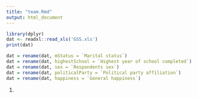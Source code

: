 ```yaml
---
title: "team.Rmd"
output: html_document
---
```


```r
library(dplyr)
dat <- readxl::read_xls('GSS.xls')
print(dat)
```


```r
dat = rename(dat, mStatus = `Marital status`)
dat = rename(dat, highestSchool = `Highest year of school completed`)
dat = rename(dat, sex = `Respondents sex`)
dat = rename(dat, politicalParty = `Political party affiliation`)
dat = rename(dat, happiness = `General happiness`)

```

1.
```r

```
